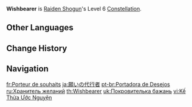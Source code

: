 {{Constellation Infobox
|image       = Constellation Wishbearer.png
|description = While in the '''Musou Isshin''' state applied by [[Secret Art: Musou Shinsetsu]], attacks by the Raiden Shogun that are considered part of her Elemental Burst will decrease all nearby party members' (but not including the Raiden Shogun herself) Elemental Burst [[CD]] by 1s when they hit opponents.<br>This effect can trigger once every 1s, and can trigger a total of 5 times during the state's duration.
|level       = 6
|character   = Raiden Shogun
|utility1    = Cooldown Reduction
}}
'''Wishbearer''' is [[Raiden Shogun]]'s Level 6 [[Constellation]].

==Other Languages==
{{Other Languages
|en      = Wishbearer
|zhs     = 负愿前行
|zhs_rm  = Fù Yuàn Qiánxíng
|zht     = 負願前行
|zht_rm  = Fù Yuàn Qiánxíng
|zh_tl   = Moving Forwards While Carrying Wishes
|ja      = 願いの代行者
|ja_rm   = Negai no Daikousha
|ja_tl   = Wish Proxy
|ko      = 염원의 대행인
|ko_rm   = Yeomwon-ui Daehaeng'in
|ko_tl   = Substitute of Wish
|es      = Portadora de deseos
|es_tl   = Bearer of Wishes
|fr      = Porteur de souhaits
|fr_tl   = Bearer of Wishes
|fr_note = {{fr|Porteur}} is a masculine term.
|ru      = Хранитель желаний
|ru_tl   = Guardian of Wishes
|th      = Wishbearer
|vi      = Kế Thừa Ước Nguyện
|vi_tl   = Inheritor of Wishes
|de      = Wunschträgerin
|de_tl   = Wishbearer
|de_note = Notably the female form of bearer is used.
|id      = Wishbearer
|pt      = Portador de Desejos
|pt_tl   = Bearer of Wishes
|pt_note = {{pt|Portador}} is a masculine term.
|tr      = Dilek Taşıyan
|tr_tl   = Wish Bearer
|it      = Custode di desideri
|it_tl   = Wishkeeper
}}

==Change History==
{{Change History|2.1}}

==Navigation==
{{Talent Navbox|Raiden Shogun}}

[[fr:Porteur de souhaits]]
[[ja:願いの代行者]]
[[pt-br:Portadora de Desejos]]
[[ru:Хранитель желаний]]
[[th:Wishbearer]]
[[uk:Покровителька бажань]]
[[vi:Kế Thừa Ước Nguyện]]